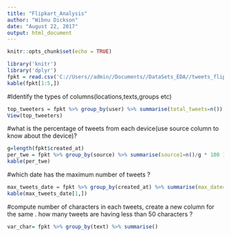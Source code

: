 ---
title: "Flipkart_Analysis"
author: "Wibnu Dickson"
date: "August 22, 2017"
output: html_document
---

```{r setup, include=FALSE}
knitr::opts_chunk$set(echo = TRUE)
```

```{r Reading Data}
library('knitr')
library('dplyr')
fpkt = read.csv('C://Users//admin//Documents//DataSets_EDA//tweets_flipkart.csv')
kable(fpkt[1:5,])


```
#Identify the types of columns(locations,texts,groups etc)
```{r}
top_tweeters = fpkt %>% group_by(user) %>% summarise(total_tweets=n()) %>% arrange(-total_tweets)
View(top_tweeters)

```

#what is the percentage of tweets from each device(use source column to know about the device)?
```{r}
g=length(fpkt$created_at)
per_twe = fpkt %>% group_by(source) %>% summarise(source1=n()/g * 100 ) %>% arrange(-source1)
kable(per_twe)
```

#which date has the maximum number of tweets ?
```{r}
max_tweets_date = fpkt %>% group_by(created_at) %>% summarise(max_date=n()) %>% arrange(-max_date)
kable(max_tweets_date[1,])
```



#compute number of characters in each tweets, create a new column for the same . how many tweets are having less than 50 characters ?

```{r}
var_char= fpkt %>% group_by(text) %>% summarise()
```

